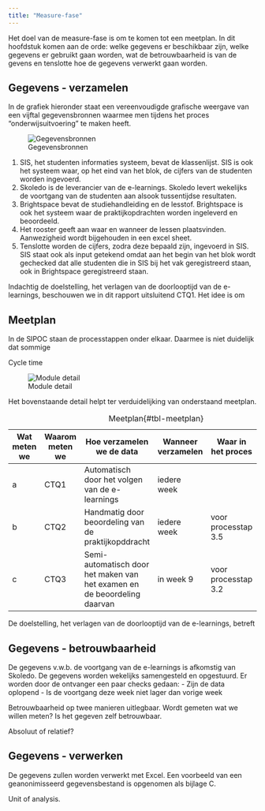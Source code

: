 ```yaml
---
title: "Measure-fase"
---
```


Het doel van de measure-fase is om te komen tot een meetplan. In dit hoofdstuk komen aan de orde: welke gegevens er beschikbaar zijn, welke gegevens er gebruikt gaan worden, wat de betrouwbaarheid is van de gevens en tenslotte hoe de gegevens verwerkt gaan worden.

## Gegevens - verzamelen

In de grafiek hieronder staat een vereenvoudigde grafische weergave van een vijftal gegevensbronnen waarmee men tijdens het proces "onderwijsuitvoering" te maken heeft.

![Gegevensbronnen](./static/gegevensbronnen.jpg){fig-align="left" #fig-gegevensbronnen}

1. SIS, het studenten informaties systeem, bevat de klassenlijst. SIS is ook het systeem waar, op het eind van het blok, de cijfers van de studenten worden ingevoerd.
2. Skoledo is de leverancier van de e-learnings. Skoledo levert wekelijks de voortgang van de studenten aan alsook tussentijdse resultaten. 
3. Brightspace bevat de studiehandleiding en de lesstof. Brightspace is ook het systeem waar de praktijkopdrachten worden ingeleverd en beoordeeld. 
4. Het rooster geeft aan waar en wanneer de lessen plaatsvinden. Aanwezigheid wordt bijgehouden in een excel sheet. 
5. Tenslotte worden de cijfers, zodra deze bepaald zijn, ingevoerd in SIS. SIS staat ook als input getekend omdat aan het begin van het blok wordt gechecked dat alle studenten die in SIS bij het vak geregistreerd staan, ook in Brightspace geregistreerd staan.

Indachtig de doelstelling, het verlagen van de doorlooptijd van de e-learnings, beschouwen we in dit rapport uitsluitend CTQ1. Het idee is om 

<!--Het kernbegrip uit de doelstelling is de "doorlooptijd". Meer specifiek: de doorlooptijd van de e-learnings.
Referentie (Skoledo, 2024)
De output van het proces (cyclustijd) -->

## Meetplan

In de SIPOC staan de processtappen onder elkaar. Daarmee is niet duidelijk dat sommige

Cycle time

![Module detail](./static/module_detail.jpg){fig-align="left" #fig-module-detail}

Het bovenstaande detail helpt ter verduidelijking van onderstaand meetplan.

|Wat meten we|Waarom meten we|Hoe verzamelen we de data|Wanneer verzamelen|Waar in het proces |Wie verzamelt ze|
|------------|---------------|-------------------------|------------------|-------------------|----------------|
|      a     |  CTQ1 |Automatisch door het volgen van de e-learnings     | iedere week      |                   |  Skoledo       |
|      b     |  CTQ2 |Handmatig door beoordeling van de praktijkopddracht| iedere week      |voor processtap 3.5|                |
|      c     |  CTQ3 |Semi-automatisch door het maken van het examen en de beoordeling daarvan| in week 9        |voor processtap 3.2|  Vakdocent     |

: Meetplan{#tbl-meetplan}

De doelstelling, het verlagen van de doorlooptijd van de e-learnings, betreft 

## Gegevens - betrouwbaarheid

De gegevens v.w.b. de voortgang van de e-learnings is afkomstig van Skoledo. De gegevens worden wekelijks samengesteld en opgestuurd. Er worden door de ontvanger een paar checks gedaan:
- Zijn de data oplopend
- Is de voortgang deze week niet lager dan vorige week

Betrouwbaarheid op twee manieren uitlegbaar. Wordt gemeten wat we willen meten? Is het gegeven zelf betrouwbaar.

Absoluut of relatief?

## Gegevens - verwerken

De gegevens zullen worden verwerkt met Excel. Een voorbeeld van een geanonimisseerd gegevensbestand is opgenomen als bijlage C.


Unit of analysis.